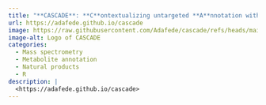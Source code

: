 ```yaml
---
title: "**CASCADE**: **C**ontextualizing untargeted **A**nnotation with **S**emi-quantitative **C**harged **A**erosol **D**etection for pertinent characterization of natural **E**xtracts"
url: https://adafede.github.io/cascade
image: https://raw.githubusercontent.com/Adafede/cascade/refs/heads/main/man/figures/logo.svg
image-alt: Logo of CASCADE
categories:
  - Mass spectrometry
  - Metabolite annotation
  - Natural products
  - R
description: |
  <https://adafede.github.io/cascade>
---
```

